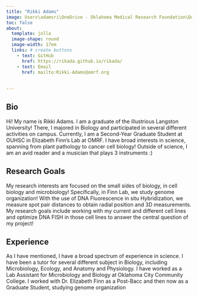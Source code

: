 ```yaml
---
title: "Rikki Adams"
image: Users\adamsri\OneDrive - Oklahoma Medical Research Foundation\Documents\GitHub\rikada\rya_headshot1.jpg
toc: false
about: 
  template: jolla 
  image-shape: round
  image-width: 17em
  links: # create buttons
    - text: GitHub
      href: https://rikada.github.io/rikada/
    - text: Email
      href: mailto:Rikki-Adams@omrf.org
      
      
---
```


::: {.column-page}

## Bio
Hi! My name is Rikki Adams. I am a graduate of the illustrious Langston University! There, I majored in Biology and participated in several different activities on campus. Currently, I am a Second-Year Graduate Student at OUHSC in Elizabeth Finn's Lab
at OMRF. I have broad interests in science, spanning from plant pathology to cancer cell biology! Outside of science, I am an avid reader and a musician that plays 3 instruments :)

## Research Goals
My research interests are focused on the small sides of biology, in cell biology and microbiology! Specifically, in Finn Lab, we study genome organization! With the use of DNA Fluorescence in situ Hybridization, we measure spot pair distances to obtain radial position and 3D measurements. My research goals include working with my current and different cell lines and optimize DNA FISH in those cell lines to answer the central question of my project!

## Experience
As I have mentioned, I have a broad spectrum of experience in science. I have been a tutor for several different subject in Biology, including Microbiology, Ecology, and Anatomy and Physiology. I have worked as a Lab Assistant for Microbiology and Biology at Oklahoma City Community College. I worked with Dr. Elizabeth Finn as a Post-Bacc and then now as a Graduate Student, studying genome organization

:::
